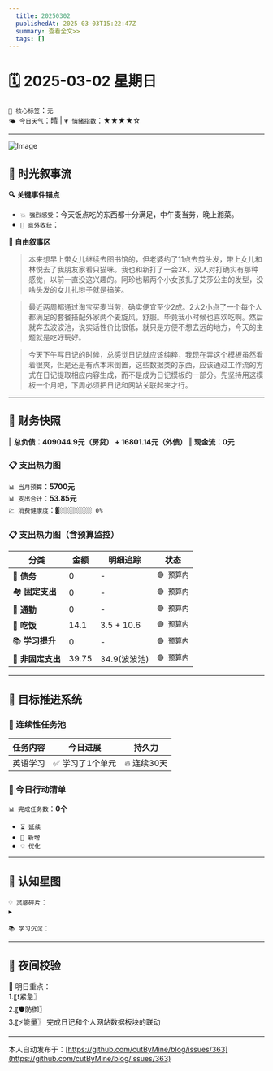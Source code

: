 ```yaml
---
  title: 20250302
  publishedAt: 2025-03-03T15:22:47Z
  summary: 查看全文>>
  tags: []
---
```


# 🗓️ 2025-03-02 星期日
`🔑 核心标签`：`无`  
`🌤️ 今日天气`：晴 | `💗 情绪指数`：★★★★☆  

---

![Image](https://github.com/user-attachments/assets/b1fbd948-5590-4c9f-b19b-047e1a310cd3)

## 🌊 **时光叙事流**
**🔍 关键事件锚点**  
- `💥 强烈感受`：今天饭点吃的东西都十分满足，中午麦当劳，晚上湘菜。
- `🎉 意外收获`：  

**📖 自由叙事区**  
> 本来想早上带女儿继续去图书馆的，但老婆约了11点去剪头发，带上女儿和林悦去了我朋友家看只猫咪。我也和新打了一会2K，双人对打确实有那种感觉，以前一直没这兴趣的。阿珍也帮两个小女孩扎了艾莎公主的发型，没啥头发的女儿扎辫子就是搞笑。  

> 最近两周都通过淘宝买麦当劳，确实便宜至少2成。2大2小点了一个每个人都满足的套餐搭配外家两个麦旋风，舒服。毕竟我小时候也喜欢吃啊。然后就奔去波波池，说实话性价比很低，就只是方便不想去远的地方，今天的主题就是吃好玩好。

> 今天下午写日记的时候，总感觉日记就应该纯粹，我现在弄这个模板虽然看着很爽，但是还是有点本末倒置，这些数据类的东西，应该通过工作流的方式在日记提取相应内容生成，而不是成为日记模板的一部分。先坚持用这模板一个月吧，下周必须把日记和网站关联起来才行。


---

## 💸 **财务快照**
‖ **总负债：409044.9元（房贷） + 16801.14元（外债）**
‖ **现金流：0元**

### 📋 支出热力图

`📊 当月预算`：**5700元**  
`📊 支出合计`：**53.85元**  
`💹 消费健康度`：`▓░░░░░░░░░ 0%`  
### 📋 支出热力图（含预算监控）
| 分类         | 金额    | 明细追踪                  | 状态           |
|--------------|---------|---------------------------|----------------|
| 🏦 **债务**    | 0   | -  | `🟢 预算内`   |
| 🏘️ **固定支出** | 0     | -    | `🟢 预算内`     |
| 🚌 **通勤**     | 0      | -        | `🟢 预算内`     |
| 🍜 **吃饭**     |   14.1   | 3.5 + 10.6    | `🟢 预算内`   |
| 📚 **学习提升** | 0      | -       | `🟢 预算内`     |
| 🎲 **非固定支出** | 39.75     | 34.9(波波池)      | `🟢 预算内`  |


---

## 🎯 **目标推进系统**

### 🔄 连续性任务池
| 任务内容                | 今日进展          | 持久力     |
|-------------------------|-------------------|------------|
| 英语学习         | ✅ 学习了1个单元 | 🔥 连续30天  |

### 📌 今日行动清单

`📊 完成任务数`：**0个**  
- `⏳ 延续` 
- `🚩 新增` 
- `💡 优化` 

---

## 🌌 **认知星图**
`💡 灵感碎片`：  
▸ 


`📚 学习沉淀`：  
> 

---

## 🌃 夜间校验

🚀 明日重点：  
1.〖❗紧急〗  
2.〖🛡️防御〗  
3.〖⚡能量〗  完成日记和个人网站数据板块的联动


---
本人自动发布于：[https://github.com/cutByMine/blog/issues/363](https://github.com/cutByMine/blog/issues/363)
